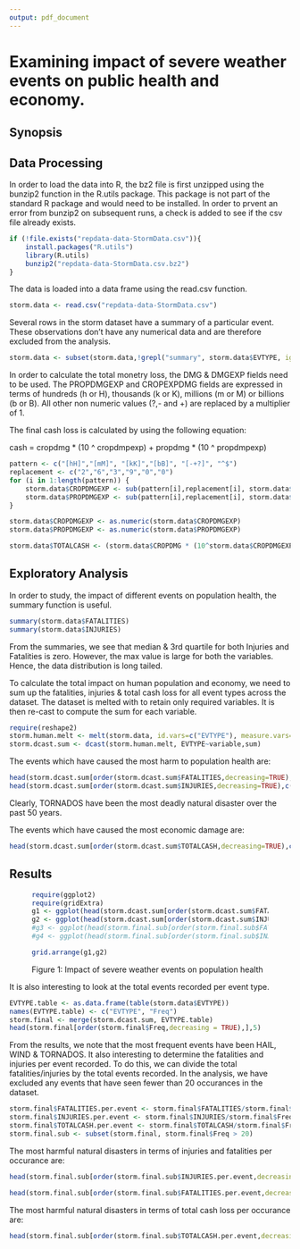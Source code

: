 ```yaml
---
output: pdf_document
---
```

Examining impact of severe weather events on public health and economy. 
========================================================

## Synopsis

##  Data Processing

In order to load the data into R, the bz2 file is first unzipped using the bunzip2 function in the R.utils package. This package is not part of the standard R package and would need to be installed. In order to prvent an error from bunzip2 on subsequent runs, a check is added to see if the csv file already exists. 

```r
if (!file.exists("repdata-data-StormData.csv")){
    install.packages("R.utils")
    library(R.utils)
    bunzip2("repdata-data-StormData.csv.bz2")    
}
```

The data is loaded into a data frame using the read.csv function.
```r
storm.data <- read.csv("repdata-data-StormData.csv")
```

Several rows in the storm dataset have a summary of a particular event. These observations don't have any numerical data and are therefore excluded from the analysis. 

``` r
storm.data <- subset(storm.data,!grepl("summary", storm.data$EVTYPE, ignore.case = TRUE))
```

In order to calculate the total monetry loss, the DMG & DMGEXP fields need to be used. The PROPDMGEXP and CROPEXPDMG fields are expressed in terms of hundreds (h or H), thousands (k or K), millions (m or M) or billions (b or B). All other non numeric values (?,- and +) are replaced by a multiplier of 1. 

The final cash loss is calculated by using the following equation: <br/>

  cash = cropdmg * (10 ^ cropdmpexp) + propdmg * (10 ^ propdmpexp)

```r
pattern <- c("[hH]","[mM]", "[kK]","[bB]", "[-+?]", "^$")
replacement <- c("2","6","3","9","0","0")
for (i in 1:length(pattern)) {
    storm.data$CROPDMGEXP <- sub(pattern[i],replacement[i], storm.data$CROPDMGEXP)
    storm.data$PROPDMGEXP <- sub(pattern[i],replacement[i], storm.data$PROPDMGEXP)    
}

storm.data$CROPDMGEXP <- as.numeric(storm.data$CROPDMGEXP)
storm.data$PROPDMGEXP <- as.numeric(storm.data$PROPDMGEXP)

storm.data$TOTALCASH <- (storm.data$CROPDMG * (10^storm.data$CROPDMGEXP)) + (storm.data$PROPDMG * (10^storm.data$PROPDMGEXP)) 
```

## Exploratory Analysis

In order to study, the impact of different events on population health, the summary function is useful.

```r
summary(storm.data$FATALITIES)
summary(storm.data$INJURIES)
```

From the summaries, we see that median & 3rd quartile for both Injuries and Fatalities is zero. However, the max value is large for both the variables. Hence, the data distribution is long tailed. 

To calculate the total impact on human population and economy, we need to sum up the fatalities, injuries & total cash loss for all event types across the dataset. The dataset is melted with to retain only required variables. It is then re-cast to compute the sum for each variable. 

```r
require(reshape2)
storm.human.melt <- melt(storm.data, id.vars=c("EVTYPE"), measure.vars=c("FATALITIES", "INJURIES", "TOTALCASH"))
storm.dcast.sum <- dcast(storm.human.melt, EVTYPE~variable,sum)
```

The events which have caused the most harm to population health are: 
```r
head(storm.dcast.sum[order(storm.dcast.sum$FATALITIES,decreasing=TRUE),c(1,2)],5)
head(storm.dcast.sum[order(storm.dcast.sum$INJURIES,decreasing=TRUE),c(1,3)],5)
```
Clearly, TORNADOS have been the most deadly natural disaster over the past 50 years. 

The events which have caused the most economic damage are:
```r
head(storm.dcast.sum[order(storm.dcast.sum$TOTALCASH,decreasing=TRUE),c(1,4)],5)
```


## Results
<figure>
```r
require(ggplot2)
require(gridExtra)
g1 <- ggplot(head(storm.dcast.sum[order(storm.dcast.sum$FATALITIES,decreasing=TRUE),c(1,2)],5), aes(x=EVTYPE, y=FATALITIES)) + geom_bar(stat="identity", fill = "blue") + xlab("Severe Weather Event") + ylab("Total Fatalities")
g2 <- ggplot(head(storm.dcast.sum[order(storm.dcast.sum$INJURIES,decreasing=TRUE),c(1,3)],5), aes(x=EVTYPE, y=INJURIES)) + geom_bar(stat="identity", fill = "blue") + xlab("Severe Weather Event") + ylab("Total Injuries")
#g3 <- ggplot(head(storm.final.sub[order(storm.final.sub$FATALITIES.per.event,decreasing=T),c(1,2,4,5)],5),aes(x=EVTYPE, y=FATALITIES.per.event)) + geom_bar(stat="identity", fill = "green4") 
#g4 <- ggplot(head(storm.final.sub[order(storm.final.sub$INJURIES.per.event,decreasing=T),c(1,3,4,6)],5),aes(x=EVTYPE, y=INJURIES.per.event)) + geom_bar(stat="identity", fill = "green4") 

grid.arrange(g1,g2)
```
<figcaption> Figure 1: Impact of severe weather events on population health </figcaption>
</figure>

It is also interesting to look at the total events recorded per event type.
```r
EVTYPE.table <- as.data.frame(table(storm.data$EVTYPE))
names(EVTYPE.table) <- c("EVTYPE", "Freq")
storm.final <- merge(storm.dcast.sum, EVTYPE.table)
head(storm.final[order(storm.final$Freq,decreasing = TRUE),],5)
```

From the results, we note that the most frequent events have been HAIL, WIND & TORNADOS. It also interesting to determine the fatalities and injuries per event recorded. To do this, we can divide the total fatalities/injuries by the total events recorded. In the analysis, we have excluded any events that have seen fewer than 20 occurances in the dataset. 

```r
storm.final$FATALITIES.per.event <- storm.final$FATALITIES/storm.final$Freq
storm.final$INJURIES.per.event <- storm.final$INJURIES/storm.final$Freq
storm.final$TOTALCASH.per.event <- storm.final$TOTALCASH/storm.final$Freq
storm.final.sub <- subset(storm.final, storm.final$Freq > 20)
```

The most harmful natural disasters in terms of injuries and fatalities per occurance are:

```r
head(storm.final.sub[order(storm.final.sub$INJURIES.per.event,decreasing=T),c(1,3,5,7)])
```

```r
head(storm.final.sub[order(storm.final.sub$FATALITIES.per.event,decreasing=T),c(1,2,5,6)])
```

The most harmful natural disasters in terms of total cash loss per occurance are:
```r
head(storm.final.sub[order(storm.final.sub$TOTALCASH.per.event,decreasing=T),c(1,4,5,8)])
```
